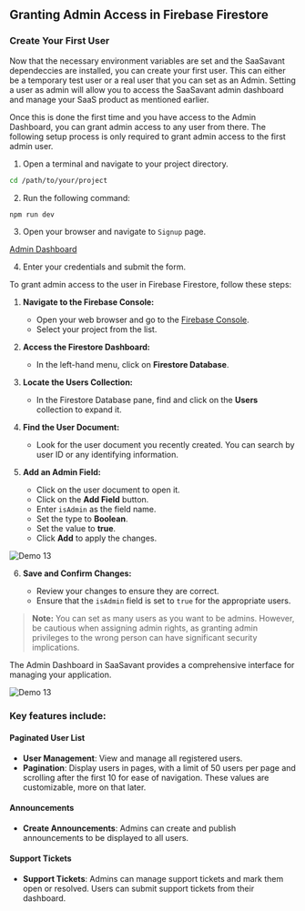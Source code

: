 ## Granting Admin Access in Firebase Firestore

### Create Your First User

Now that the necessary environment variables are set and the SaaSavant dependeccies are installed, you can create your first user. This can either be a temporary test user or a real user that you can set as an Admin. Setting a user as admin will allow you to access the SaaSavant admin dashboard and manage your SaaS product as mentioned earlier.

Once this is done the first time and you have access to the Admin Dashboard, you can grant admin access to any user from there. The following setup process is only required to grant admin access to the first admin user.

1. Open a terminal and navigate to your project directory.

```bash
cd /path/to/your/project
```

2. Run the following command:

```bash
npm run dev
```

3. Open your browser and navigate to `Signup` page.

[Admin Dashboard](http://localhost:3000/Signup)

4. Enter your credentials and submit the form.

To grant admin access to the user in Firebase Firestore, follow these steps:

1. **Navigate to the Firebase Console:**

   - Open your web browser and go to the [Firebase Console](https://console.firebase.google.com/).
   - Select your project from the list.

2. **Access the Firestore Dashboard:**

   - In the left-hand menu, click on **Firestore Database**.

3. **Locate the Users Collection:**

   - In the Firestore Database pane, find and click on the **Users** collection to expand it.

4. **Find the User Document:**

   - Look for the user document you recently created. You can search by user ID or any identifying information.

5. **Add an Admin Field:**

   - Click on the user document to open it.
   - Click on the **Add Field** button.
   - Enter `isAdmin` as the field name.
   - Set the type to **Boolean**.
   - Set the value to **true**.
   - Click **Add** to apply the changes.

![Demo 13](/demo-13.png)

6. **Save and Confirm Changes:**

   - Review your changes to ensure they are correct.
   - Ensure that the `isAdmin` field is set to `true` for the appropriate users.

> **Note:** You can set as many users as you want to be admins. However, be cautious when assigning admin rights, as granting admin privileges to the wrong person can have significant security implications.

The Admin Dashboard in SaaSavant provides a comprehensive interface for managing your application. 

![Demo 13](/admin-dash.png)

### Key features include:

#### Paginated User List

- **User Management**: View and manage all registered users.
- **Pagination**: Display users in pages, with a limit of 50 users per page and scrolling after the first 10 for ease of navigation. These values are customizable, more on that later.

#### Announcements

- **Create Announcements**: Admins can create and publish announcements to be displayed to all users.

#### Support Tickets

- **Support Tickets**: Admins can manage support tickets and mark them open or resolved. Users can submit support tickets from their dashboard.